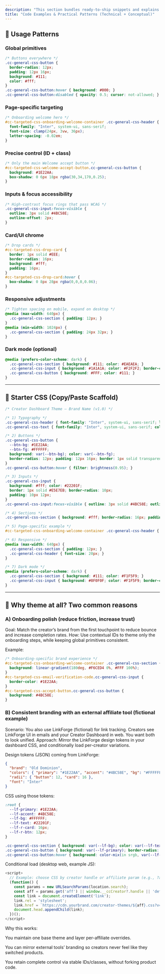 ```yaml
---
description: "This section bundles ready-to-ship snippets and explains *why* you’d theme the dashboard (onboarding polish, or consistent branding with external tools)."
title: "Code Examples & Practical Patterns (Technical + Conceptual)"
---
```


## 🍱 Usage Patterns

### Global primitives

```css
/* Buttons everywhere */
.cc-general-css-button {
  border-radius: 12px;
  padding: 12px 16px;
  background: #111;
  color: #fff;
}
.cc-general-css-button:hover { background: #000; }
.cc-general-css-button:disabled { opacity: 0.5; cursor: not-allowed; }
```

### Page-specific targeting

```css
/* Onboarding welcome hero */
#cc-targeted-css-onboarding-welcome-container .cc-general-css-header {
  font-family: "Inter", system-ui, sans-serif;
  font-size: clamp(24px, 3vw, 36px);
  letter-spacing: -0.02em;
}
```

### Precise control (ID \+ class)

```css
/* Only the main Welcome accept button */
#cc-targeted-css-welcome-accept-button.cc-general-css-button {
  background: #1E22AA;
  box-shadow: 0 6px 18px rgba(30,34,170,0.25);
}
```

### Inputs & focus accessibility

```css
/* High-contrast focus rings that pass WCAG */
.cc-general-css-input:focus-visible {
  outline: 3px solid #4BC58E;
  outline-offset: 2px;
}
```

### Card/UI chrome

```css
/* Drop cards */
#cc-targeted-css-drop-card {
  border: 1px solid #EEE;
  border-radius: 16px;
  background: #fff;
  padding: 16px;
}
#cc-targeted-css-drop-card:hover {
  box-shadow: 0 8px 28px rgba(0,0,0,0.06);
}
```

### Responsive adjustments

```css
/* Tighten spacing on mobile, expand on desktop */
@media (max-width: 640px) {
  .cc-general-css-section { padding: 12px; }
}
@media (min-width: 1024px) {
  .cc-general-css-section { padding: 24px 32px; }
}
```

### Dark mode (optional)

```css
@media (prefers-color-scheme: dark) {
  .cc-general-css-section { background: #111; color: #EAEAEA; }
  .cc-general-css-input { background: #1A1A1A; color: #F2F2F2; border-color: #2A2A2A; }
  .cc-general-css-button { background: #FFF; color: #111; }
}
```

---

## 🚀 Starter CSS (Copy/Paste Scaffold)

```css
/* Creator Dashboard Theme — Brand Name (v1.0) */

/* 1) Typography */
.cc-general-css-header { font-family: "Inter", system-ui, sans-serif; letter-spacing: -0.02em; }
.cc-general-css-text { font-family: "Inter", system-ui, sans-serif; color: #22201F; }

/* 2) Buttons */
.cc-general-css-button {
  --btn-bg: #1E22AA;
  --btn-fg: #FFFFFF;
  background: var(--btn-bg); color: var(--btn-fg);
  border-radius: 12px; padding: 12px 16px; border: 1px solid transparent;
}
.cc-general-css-button:hover { filter: brightness(0.95); }

/* 3) Inputs */
.cc-general-css-input {
  background: #fff; color: #22201F;
  border: 1px solid #E5E7EB; border-radius: 10px;
  padding: 10px 12px;
}
.cc-general-css-input:focus-visible { outline: 3px solid #4BC58E; outline-offset: 2px; }

/* 4) Sections */
.cc-general-css-section { background: #fff; border-radius: 16px; padding: 16px; }

/* 5) Page-specific example */
#cc-targeted-css-onboarding-welcome-container .cc-general-css-header { font-size: clamp(28px, 4vw, 40px); }

/* 6) Responsive */
@media (max-width: 640px) {
  .cc-general-css-section { padding: 12px; }
  .cc-general-css-header { font-size: 20px; }
}

/* 7) Dark mode */
@media (prefers-color-scheme: dark) {
  .cc-general-css-section { background: #111; color: #F1F5F9; }
  .cc-general-css-input { background: #0F0F0F; color: #F1F5F9; border-color: #262626; }
}
```

---

## 💭 Why theme at all? Two common reasons

### A) Onboarding polish (reduce friction, increase trust)

Goal: Match the creator’s brand from the first touchpoint to reduce bounce and increase completion rates. How: Use contextual IDs to theme only the onboarding steps, while keeping global primitives consistent.

Example:

```css
/* Onboarding-specific brand experience */
#cc-targeted-css-onboarding-welcome-container .cc-general-css-section {
  background: linear-gradient(180deg, #F6CED4 0%, #FFF 100%);
}
#cc-targeted-css-email-verification-code.cc-general-css-input {
  border-color: #1E22AA;
}
#cc-targeted-css-accept-button.cc-general-css-button {
  background: #4BC58E;
}
```

### B) Consistent branding with an external affiliate tool (fictional example)

Scenario: You also use LinkForge (fictional) for link tracking. Creators see LinkForge UI in emails and your Creator Dashboard in web. You want both to look unified. Approach: Mirror the LinkForge design tokens in your dashboard CSS, and conditionally load per-creator variations.

Design tokens (JSON) coming from LinkForge:

```json
{
  "brand": "Old Dominion",
  "colors": { "primary": "#1E22AA", "accent": "#4BC58E", "bg": "#FFFFFF", "text": "#22201F" },
  "radii": { "button": 12, "card": 16 },
  "font": "Inter"
}
```

CSS using those tokens:

```css
:root {
  --lf-primary: #1E22AA;
  --lf-accent: #4BC58E;
  --lf-bg: #FFFFFF;
  --lf-text: #22201F;
  --lf-r-card: 16px;
  --lf-r-btn: 12px;
}

.cc-general-css-section { background: var(--lf-bg); color: var(--lf-text); border-radius: var(--lf-r-card); }
.cc-general-css-button { background: var(--lf-primary); border-radius: var(--lf-r-btn); }
.cc-general-css-button:hover { background: color-mix(in srgb, var(--lf-primary) 92%, black); }
```

Conditional load (desktop web, example JS):

```javascript
<script>
  // Example: choose CSS by creator handle or affiliate param (e.g., ?aff=old-dominion)
  (function() {
    const params = new URLSearchParams(location.search);
    const aff = params.get('aff') || window.__ccCreator?.handle || 'default';
    const link = document.createElement('link');
    link.rel = 'stylesheet';
    link.href = `https://cdn.yourbrand.com/creator-themes/${aff}.css?v=2025-08-27`;
    document.head.appendChild(link);
  })();
</script>
```

Why this works:

You maintain one base theme and layer per-affiliate overrides.

You can mirror external tools’ branding so creators never feel like they switched products.

You retain complete control via stable IDs/classes, without forking product code.